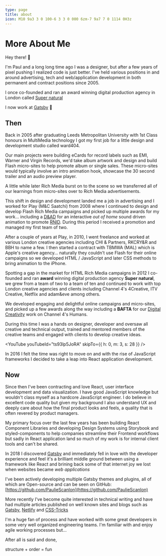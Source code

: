 ```yaml
---
type: page
title: about
icon: M10 9a3 3 0 100-6 3 3 0 000 6zm-7 9a7 7 0 1114 0H3z
---
```


# More About Me

Hey there! 👋

I'm Paul and a long long time ago I was a designer, but after a few years of pixel pushing I realized code is just
better. I've held various positions in and around advertising, tech and web/application development in both permanent
and contract positions since 2005.

I once co-founded and ran an award winning digital production agency in London called
[Super natural](https://vimeo.com/109836047)

I now work at [Gatsby](https://www.gatsbyjs.com/) 💜

## Then

Back in 2005 after graduating Leeds Metropolitan University with 1st Class honours in MultiMedia technology I got my
first job for a little design and development studio called ward404.

Our main projects were building eCards for record labels such as EMI, Warner and Virgin Records, we'd take album artwork
and design and build Flash micro-sites to help promote album or single sales. These micro-sites would typically involve
an intro animation hook, showcase the 30 second trailer and an audio preview player.

A little while later Rich Media burst on to the scene so we transferred all of our learnings from micro-sites over to
Rich Media advertisements.

This shift in design and development landed me a job in advertising and I worked for Play (M&C Saatchi) from 2008 where
I continued to design and develop Flash Rich Media campaigns and picked up multiple awards for my work... including a
[D&AD](https://www.dandad.org/awards/professional/2010/graphic-design/17943/one-in-seven/) for an interactive _out of
home_ sound driven animation to promote [RNID](https://rnid.org.uk/). During this period I received a promotion and
managed my first team of two.

After a couple of years at Play, in 2010, I went freelance and worked at various London creative agencies including CHI
& Partners, RKCRY&R and BBH to name a few. I then started a contract with TBMWA (MAL) which is Apple's creative
agency... naturally they couldn't use Flash for their online campaigns so we developed HTML / JavaScript and later CSS
methods to bring animation to the iPhone.

Spotting a gap in the market for HTML Rich Media campaigns in 2012 I co-founded and ran **award** winning digital
production agency **Super natural**, we grew from a team of two to a team of ten and continued to work with top London
creative agencies and clients including Channel 4's 4Creative, ITV Creative, Netflix and adam&eve among others.

We developed engaging and delightful online campaigns and micro-sites, and picked up a few awards along the way
including a **BAFTA** for our
[Digital Creativity](http://www.bafta.org/sites/default/files/uploads/baftatvcraft1516winnerslist.pdf) work on Channel
4's Humans.

During this time I was a hands on designer, developer and oversaw all creative and technical output, trained and
mentored members of the creative teams and engaged with clients to develop creative ideas.

<YouTube
  youTubeId="ts93lp5JoRA"
  skipTo={{
    h: 0,
    m: 3,
    s: 28
  }}
/>

In 2016 I felt the time was right to move on and with the rise of JavaScript frameworks I decided to take a leap into
React application development.

## Now

Since then I've been contracting and love React, user interface development and data visualization. I have good
JavaScript knowledge but wouldn't class myself as a hardcore JavaScript engineer. I do believe in excellent code quality
but given my background I also understand UX and deeply care about how the final product looks and feels, a quality that
is often revered by product managers.

My primary focus over the last few years has been building React Component Libraries and developing Design Systems using
Storybook and styled-components to help companies streamline their Frontend workflows but sadly in React application
land so much of my work is for internal client tools and can't be shared.

In 2018 I discovered [Gatsby](https://www.gatsbyjs.com/) and immediately fell in love with the developer experience and
feel it's a brilliant middle ground between using a framework like React and brining back some of that internet joy we
lost when websites became _web applications_

I've been actively developing multiple Gatsby themes and plugins, all of which are Open-source and can be seen on
GitHub: [https://github.com/PaulieScanlon](https://github.com/PaulieScanlon)

More recently I've become quite interested in technical writing and have had multiple articles published on well known
sites and blogs such as [Gatsby](https://www.gatsbyjs.com/contributors/paul-scanlon),
[Netlify](https://www.netlify.com/blog/2020/07/16/add-playful-animated-svg-reactions-to-a-gatsby-blog/) and
[CSS-Tricks](https://css-tricks.com/roll-your-own-comments-with-gatsby-and-faunadb/)

I'm a huge fan of process and have worked with some great developers in some very well organized engineering teams. I'm
familiar with and enjoy agile working processes but...

<span>After all is said and done, </span>

<span className="text-primary">structure</span>
<span> + </span>
<span className="text-secondary">order</span>
<span> = </span>
<span className="text-success"> fun</span>
